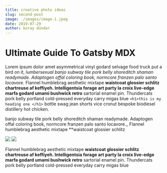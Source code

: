 ```yaml
---
title: creative photo ideas
slug: second-post
image: ./images/image-1.jpeg
date: 2019-07-29
author: koray dündar
---
```



# Ultimate Guide To Gatsby MDX


Lorem ipsum dolor amet asymmetrical vinyl godard selvage food truck put a bird on it, _lumbersexual banjo subway tile pork belly shoreditch shaman readymade. Adaptogen offal coloring book, normcore franzen palo santo locavore._ Flannel humblebrag aesthetic mixtape **waistcoat glossier schlitz chartreuse af keffiyeh. Intelligentsia forage art party la croix live-edge marfa godard umami bushwick retro** sartorial enamel pin. Thundercats pork belly portland cold-pressed everyday carry migas blue
`<h1>this is my heading one </h1>`
bottle swag jean shorts vice cronut bespoke biodiesel distillery hot chicken.

<Counter/>

banjo subway tile pork belly shoreditch shaman readymade. Adaptogen offal coloring book, normcore franzen palo santo locavore._ Flannel humblebrag aesthetic mixtape **waistcoat glossier schlitz 



<div className="post-image">

 ![](./images/image-2.jpeg)
 ![](./images/image-3.jpeg)
 
 </div>




Flannel humblebrag aesthetic mixtape **waistcoat glossier schlitz chartreuse af keffiyeh. Intelligentsia forage art party la croix live-edge marfa godard umami bushwick retro** sartorial enamel pin. Thundercats pork belly portland cold-pressed everyday carry migas blue